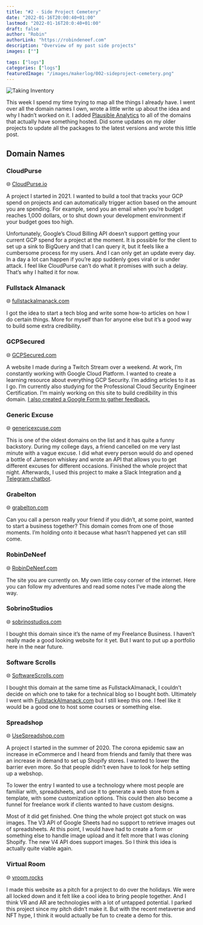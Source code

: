 ```yaml
---
title: "#2 - Side Project Cemetery"
date: "2022-01-16T20:00:40+01:00"
lastmod: "2022-01-16T20:0:40+01:00"
draft: false
author: "Robin"
authorLink: "https://robindeneef.com"
description: "Overview of my past side projects"
images: [""]

tags: ["logs"]
categories: ["logs"]
featuredImage: "/images/makerlog/002-sideproject-cemetery.png"
---
```


![Taking Inventory](/images/makerlog/002-sideproject-cemetery.png)

This week I spend my time trying to map all the things I already have. I went over all the domain names I own, wrote a little write up about the idea and why I hadn’t worked on it. I added [Plausible Analytics](https://plausible.io?ref=robindeneef.com) to all of the domains that actually have something hosted. Did some updates on my older projects to update all the packages to the latest versions and wrote this little post.

## Domain Names

### CloudPurse

🌐 [CloudPurse.io](http://CloudPurse.io)

A project I started in 2021. I wanted to build a tool that tracks your GCP spend on projects and can automatically trigger action based on the amount you are spending. For example, send you an email when you’re budget reaches 1,000 dollars, or to shut down your development environment if your budget goes too high.

Unfortunately, Google’s Cloud Billing API doesn’t support getting your current GCP spend for a project at the moment. It is possible for the client to set up a sink to BigQuery and that I can query it, but it feels like a cumbersome process for my users. And I can only get an update every day. In a day a lot can happen if you’re app suddenly goes viral or is under attack. I feel like CloudPurse can’t do what it promises with such a delay. That’s why I halted it for now.

### Fullstack Almanack

🌐 [fullstackalmanack.com](http://fullstackalmanack.com)

I got the idea to start a tech blog and write some how-to articles on how I do certain things. More for myself than for anyone else but it’s a good way to build some extra credibility.

### GCPSecured

🌐 [GCPSecured.com](http://RobinDeNeef.com)

A website I made during a Twitch Stream over a weekend. At work, I’m constantly working with Google Cloud Platform. I wanted to create a learning resource about everything GCP Security. I’m adding articles to it as I go. I’m currently also studying for the Professional Cloud Security Engineer Certification. I’m mainly working on this site to build credibility in this domain. [I also created a Google Form to gather feedback.](https://forms.gle/iqw1pm34HF9MQ91C7)

### Generic Excuse

🌐 [genericexcuse.com](http://genericexcuse.com)

This is one of the oldest domains on the list and it has quite a funny backstory. During my college days, a friend cancelled on me very last minute with a vague excuse. I did what every person would do and opened a bottle of Jameson whiskey and wrote an API that allows you to get different excuses for different occasions. Finished the whole project that night. Afterwards, I used this project to make a Slack Integration and [a Telegram chatbot](https://fullstackalmanac.com/post/2020-10/write-a-telegram-bot-with-python-flask/).

### Grabelton

🌐 [grabelton.com](http://grabelton.com)

Can you call a person really your friend if you didn’t, at some point, wanted to start a business together? This domain comes from one of those moments. I’m holding onto it because what hasn’t happened yet can still come.

### RobinDeNeef

🌐 [RobinDeNeef.com](http://RobinDeNeef.com)

The site you are currently on. My own little cosy corner of the internet. Here you can follow my adventures and read some notes I’ve made along the way.

### SobrinoStudios

🌐 [sobrinostudios.com](http://sobrinostudios.com)

I bought this domain since it’s the name of my Freelance Business. I haven’t really made a good looking website for it yet. But I want to put up a portfolio here in the near future.

### Software Scrolls

🌐 [SoftwareScrolls.com](http://SoftwareScrolls.com)

I bought this domain at the same time as FullstackAlmanack, I couldn’t decide on which one to take for a technical blog so I bought both. Ultimately I went with [FullstackAlmanack.com](http://FullstackAlmanack.com) but I still keep this one. I feel like it would be a good one to host some courses or something else.

### Spreadshop

🌐 [UseSpreadshop.com](http://UseSpreadshop.com)

A project I started in the summer of 2020. The corona epidemic saw an increase in eCommerce and I heard from friends and family that there was an increase in demand to set up Shopify stores. I wanted to lower the barrier even more. So that people didn’t even have to look for help setting up a webshop.

To lower the entry I wanted to use a technology where most people are familiar with, spreadsheets, and use it to generate a web store from a template, with some customization options. This could then also become a funnel for freelance work if clients wanted to have custom designs.

Most of it did get finished. One thing the whole project got stuck on was images. The V3 API of Google Sheets had no support to retrieve images out of spreadsheets. At this point, I would have had to create a form or something else to handle image upload and it felt more that I was cloning Shopify. The new V4 API does support images. So I think this idea is actually quite viable again.

### Virtual Room

🌐 [vroom.rocks](http://vroom.rocks)

I made this website as a pitch for a project to do over the holidays. We were all locked down and it felt like a cool idea to bring people together. And I think VR and AR are technologies with a lot of untapped potential. I parked this project since my pitch didn’t make it. But with the recent metaverse and NFT hype, I think it would actually be fun to create a demo for this.
